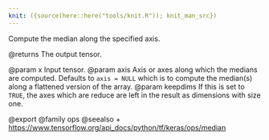 ```yaml
---
knit: ({source(here::here("tools/knit.R")); knit_man_src})
---
```

Compute the median along the specified axis.

@returns
    The output tensor.

@param x Input tensor.
@param axis Axis or axes along which the medians are computed. Defaults to
    `axis = NULL` which is to compute the median(s) along a flattened
    version of the array.
@param keepdims If this is set to `TRUE`, the axes which are reduce
    are left in the result as dimensions with size one.

@export
@family ops
@seealso
+ <https://www.tensorflow.org/api_docs/python/tf/keras/ops/median>
